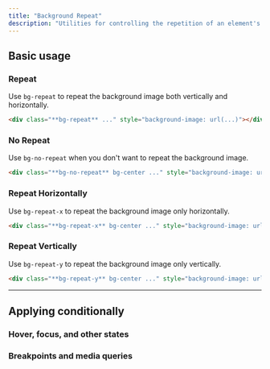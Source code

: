```yaml
---
title: "Background Repeat"
description: "Utilities for controlling the repetition of an element's background image."
---
```




## Basic usage

### Repeat

Use `bg-repeat` to repeat the background image both vertically and horizontally.

<Example>
  <div class="w-full mx-auto max-w-xl bg-white dark:bg-slate-800 dark:ring-1 dark:ring-slate-200/20 h-80 bg-repeat bg-center shadow-xl rounded-lg" style="background-image:url('/img/background-pattern.svg');">
  </div>
</Example>

```html
<div class="**bg-repeat** ..." style="background-image: url(...)"></div>
```

### No Repeat

Use `bg-no-repeat` when you don't want to repeat the background image.

<Example>
  <div class="w-full mx-auto max-w-xl bg-white dark:bg-slate-800 dark:ring-1 dark:ring-slate-200/20 h-64 bg-no-repeat bg-center shadow-xl rounded-lg" style="background-image:url('/img/background-pattern.svg');">
  </div>
</Example>

```html
<div class="**bg-no-repeat** bg-center ..." style="background-image: url(...)"></div>
```

### Repeat Horizontally

Use `bg-repeat-x` to repeat the background image only horizontally.

<Example>
  <div class="w-full mx-auto max-w-xl bg-white dark:bg-slate-800 dark:ring-1 dark:ring-slate-200/20 h-64 bg-repeat-x bg-center shadow-xl rounded-lg" style="background-image:url('/img/background-pattern.svg');">
  </div>
</Example>

```html
<div class="**bg-repeat-x** bg-center ..." style="background-image: url(...)"></div>
```

### Repeat Vertically

Use `bg-repeat-y` to repeat the background image only vertically.

<Example>
  <div class="w-full mx-auto max-w-xl bg-white dark:bg-slate-800 dark:ring-1 dark:ring-slate-200/20 h-64 bg-repeat-y bg-center shadow-xl rounded-lg" style="background-image:url('/img/background-pattern.svg');">
  </div>
</Example>

```html
<div class="**bg-repeat-y** bg-center ..." style="background-image: url(...)"></div>
```

---

## <Heading ignore>Applying conditionally</Heading>

### <Heading ignore>Hover, focus, and other states</Heading>

<HoverFocusAndOtherStates defaultClass="bg-repeat" featuredClass="bg-repeat-x" />

### <Heading ignore>Breakpoints and media queries</Heading>

<BreakpointsAndMediaQueries defaultClass="bg-repeat" featuredClass="bg-repeat-x" />
